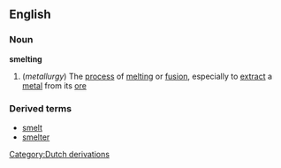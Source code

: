 ==English==
===Noun===
{{wikipedia}}
'''smelting'''
#(''metallurgy'') The [[process]] of [[melting]] or [[fusion]], especially to [[extract]] a [[metal]] from its [[ore]]
===Derived terms===
*[[smelt]]
*[[smelter]]
[[Category:Dutch derivations]]